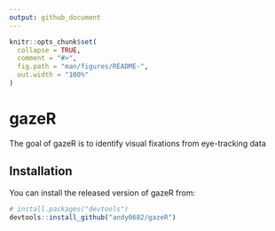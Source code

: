 ```yaml
---
output: github_document
---
```


<!-- README.md is generated from README.Rmd. Please edit that file -->

```r
knitr::opts_chunk$set(
  collapse = TRUE,
  comment = "#>",
  fig.path = "man/figures/README-",
  out.width = "100%"
)
```

# gazeR

<!-- badges: start -->
<!-- badges: end -->

The goal of gazeR is to identify visual fixations from eye-tracking data

## Installation

<!-- You can install the released version of gazeR from [CRAN](https://CRAN.R-project.org) with: -->

<!-- ``` r -->
<!-- install.packages("gazeR") -->
<!-- ``` -->

<!-- And the development version from [GitHub](https://github.com/) with: -->

You can install the released version of gazeR from:
``` r
# install.packages("devtools")
devtools::install_github("andy0682/gazeR")
```
<!-- ## Example -->

<!-- This is a basic example which shows you how to solve a common problem: -->

<!-- ```{r example} -->
<!-- library(gazeR) -->
<!-- ## basic example code -->
<!-- ``` -->

<!-- What is special about using `README.Rmd` instead of just `README.md`? You can include R chunks like so: -->

<!-- ```{r cars} -->
<!-- summary(cars) -->
<!-- ``` -->

<!-- You'll still need to render `README.Rmd` regularly, to keep `README.md` up-to-date. `devtools::build_readme()` is handy for this. You could also use GitHub Actions to re-render `README.Rmd` every time you push. An example workflow can be found here: <https://github.com/r-lib/actions/tree/master/examples>. -->

<!-- You can also embed plots, for example: -->

<!-- ```{r pressure, echo = FALSE} -->
<!-- plot(pressure) -->
<!-- ``` -->

<!-- In that case, don't forget to commit and push the resulting figure files, so they display on GitHub and CRAN. -->
